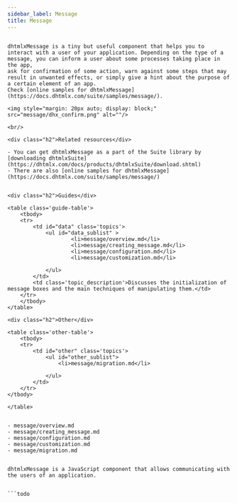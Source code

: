 ```yaml
---
sidebar_label: Message
title: Message
---          
```


```todo

dhtmlxMessage is a tiny but useful component that helps you to interact with a user of your application. Depending on the type of a message, you can inform a user about some processes taking place in the app,
ask for confirmation of some action, warn against some steps that may result in unwanted effects, or simply give a hint about the purpose of a certain element of an app.
Check [online samples for dhtmlxMessage](https://docs.dhtmlx.com/suite/samples/message/). 

<img style="margin: 20px auto; display: block;" src="message/dhx_confirm.png" alt=""/>

<br/>

<div class="h2">Related resources</div>

- You can get dhtmlxMessage as a part of the Suite library by [downloading dhtmlxSuite](https://dhtmlx.com/docs/products/dhtmlxSuite/download.shtml)          
- There are also [online samples for dhtmlxMessage](https://docs.dhtmlx.com/suite/samples/message/)  


<div class="h2">Guides</div>

<table class='guide-table'>
	<tbody>
	<tr>
		<td id="data" class='topics'>
		    <ul id="data_sublist" >
            		<li>message/overview.md</li>
                    <li>message/creating_message.md</li>                  
                    <li>message/configuration.md</li>
                    <li>message/customization.md</li>
                     
            </ul>
        </td>
		<td class='topic_description'>Discusses the initialization of message boxes and the main techniques of manipulating them.</td>
	</tr>   
    </tbody>
</table>

<div class="h2">Other</div>

<table class='other-table'>
	<tbody>
    <tr>
        <td id="other" class='topics'>            
            <ul id="other_sublist">
                <li>message/migration.md</li>

            </ul>
        </td>
    </tr>           
</tbody>

</table>


- message/overview.md
- message/creating_message.md
- message/configuration.md
- message/customization.md
- message/migration.md


dhtmlxMessage is a JavaScript component that allows communicating with the users of an application.


```todo